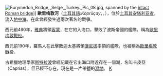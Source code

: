 {{expand|time=2010-06-24T08:36:52+00:00}}
{{unreferenced|time=2010-06-24T08:36:52+00:00}}
[[File:Eurymedon_Bridge,_Selge,_Turkey._Pic_08.jpg|thumb]], spanned by the [[Eurymedon_Bridge_(Selge)|intact Roman bridge]]]]
'''歐里梅敦河'''（[[土耳其語|土耳其語]]:''Köprüçay''，{{lang-gr|Εὐρυμέδων}}，{{lang-en|Eurymedon}}），位於[[土耳其|土耳其]][[安塔利亚省|安塔利亚省]]，流入[[地中海|地中海]]。在此曾經發生過兩次著名的戰爭。

西元前460年，[[雅典|雅典]]將領[[客蒙|客蒙]]，在它的入海口，擊敗了波斯帝國的艦隊，稱為[[歐里梅敦戰役|歐里梅敦戰役]]。

西元前190年，羅馬人在此擊敗迦太基將領[[漢尼拔|漢尼拔]]率領的艦隊，也被稱為[[歐利米登戰役_(前190年)|歐里梅敦戰役]]。

古希臘地理學家[[斯特拉波|斯特拉波]]曾經記載在它出海口附近存在一個湖，名叫卡皮亞（Caprias），但已經不存在，現在是一片帶鹽的[[濕地|濕地]]。
[[category:土耳其河流|K]]